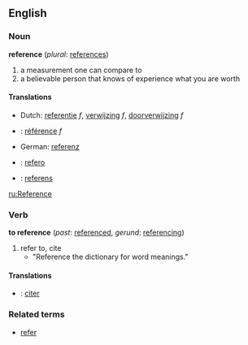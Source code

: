 ==English==
===Noun===
'''reference''' (''plural'': [[references]])

# a measurement one can compare to
# a believable person that knows of experience what you are worth

====Translations====
*Dutch: [[referentie]] ''f'', [[verwijzing]] ''f'', [[doorverwijzing]] ''f''
*{{fr}}: [[référence]] ''f''
*German: [[referenz]]
*{{io}}: [[refero]]
*{{sv}}: [[referens]]
[[ru:Reference]]

===Verb===
'''to reference''' (''past'': [[referenced]], ''gerund'': [[referencing]])
#refer to, cite
#*"Reference the dictionary for word meanings."

====Translations====
*{{fr}}: [[citer]]

===Related terms===
*[[refer]]